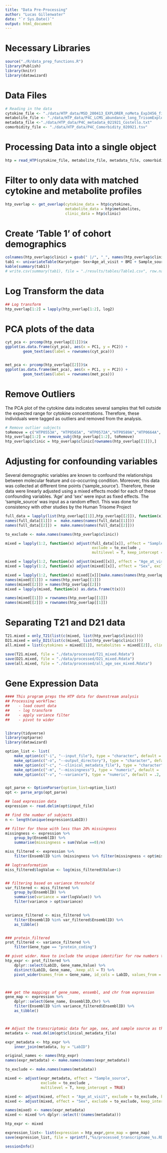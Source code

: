 ```yaml
---
title: "Data Pre-Processing"
author: "Lucas Gillenwater"
date: "`r Sys.Date()`"
output: html_document
---
```



# Necessary Libraries
```r
source("./R/data_prep_functions.R")
library(Publish)
library(knitr)
library(datawizard)
```
# Data Files

```r
# Reading in the data
cytokine_file <- "./data/HTP_data/MSD_200413_EXPLORER_noMeta_Exp3456_firstPIDsampleOnly_meansOnly_FINAL_JRS_v5.tsv"
metabolite_file <- "./data/HTP_data/P4C_LCMS_abundance_long_TrisomExplorer_08092020.tsv"
metadata_file <-"./data/HTP_data/P4C_metadata_021921_Costello.txt"
comorbidity_file <- "./data/HTP_data/P4C_Comorbidity_020921.tsv"
```

# Processing Data into a single object 

``` r
htp = read_HTP(cytokine_file, metabolite_file, metadata_file, comorbidity_file)

```

# Filter to only data with matched cytokine and metabolite profiles

``` r
htp_overlap <- get_overlap(cytokine_data = htp$cytokines,
						   metabolite_data = htp$metabolites, 
						   clinic_data = htp$clinic)
```

# Create 'Table 1' of cohort demographics
```r

colnames(htp_overlap$clinic) = gsub(" |/", "_", names(htp_overlap$clinic))
tab1 <- univariateTable(Karyotype~ Sex+Age_at_visit + BMI + Sample_source   +Anxiety+Any_autoimmune_skin_condition+Any_congenital_heart_defect+Any_hearing_loss_condition+ Any_hypothyroidism+Any_seizure_history+Any_sleep_apnea+                Asthma_reactive_airway_disease +Celiac_disease+Depression+ Frequent_Recurrent_pneumonia+Obesity+Recurrent_otitis_media  , htp_overlap$clinic)
kable(summary(tab1))
# write.csv(summary(tab1), file = "./results/tables/Table1.csv", row.names = F) ## For initial writing, but afterwards this is updated in format for the publication. No need to update again. 

```
# Log Transform the data
``` r
## Log transform
htp_overlap[1:2] = lapply(htp_overlap[1:2], log2)


```
# PCA plots of the data

``` r

cyt_pca <- prcomp(htp_overlap[[1]])$x
ggplot(as.data.frame(cyt_pca), aes(x = PC1, y = PC2)) +
        geom_text(aes(label = rownames(cyt_pca)))


met_pca <- prcomp(htp_overlap[[2]])$x
ggplot(as.data.frame(met_pca), aes(x = PC1, y = PC2)) +
        geom_text(aes(label = rownames(met_pca)))

```

# Remove Outliers
The PCA plot of the cytokine data indicates several samples that fell outside the expected range for cytokine concentrations. Therefore, these individuals were tagged as outliers and removed from the analysis. 

``` r

# Remove outlier subjects
toRemove = c("HTP0553A", "HTP0565A", "HTP0572A","HTP0589A","HTP0664A", "HTP0555B")
htp_overlap[1:2] = remove_subj(htp_overlap[1:2], toRemove)
htp_overlap$clinic = htp_overlap$clinic[rownames(htp_overlap[[1]]),]


```

# Adjusting for confounding variables
Several demographic variables are known to confound the relationships between molecular feature and co-occurring condition. Moreover, this data was collected at different time points ('sample_source'). Therefore, these data were linearly adjusted using a mixed effects model for each of these confounding variables. 'Age' and 'sex' were input as fixed effects. The 'sample_source' was input as a random effect. This was done for consistency with other studies by the Human Trisome Project

``` r
full_data = lapply(list(htp_overlap[[1]],htp_overlap[[2]]), function(x) merge(x,htp_overlap$clinic, by.x = 0, by.y = "LabID"))
names(full_data[[1]]) =  make.names(names(full_data[[1]]))
names(full_data[[2]]) =  make.names(names(full_data[[2]]))

to_exclude <- make.names(names(htp_overlap$clinic))

mixed = lapply(1:2, function(x) adjust(full_data[[x]], effect = "Sample_source",
                                       exclude = to_exclude ,
                                       multilevel = T, keep_intercept = TRUE))

mixed = lapply(1:2, function(x) adjust(mixed[[x]], effect = "Age_at_visit", exclude = to_exclude, keep_intercept = TRUE))
mixed = lapply(1:2, function(x) adjust(mixed[[x]], effect = "Sex", exclude = to_exclude, keep_intercept = TRUE))

mixed = lapply(1:2, function(x) mixed[[x]][make.names(names(htp_overlap[[x]]))])
names(mixed[[1]]) = names(htp_overlap[[1]])
names(mixed[[2]]) = names(htp_overlap[[2]])
mixed = lapply(mixed, function(x) as.data.frame(t(x)))

names(mixed[[1]]) = rownames(htp_overlap[[1]])
names(mixed[[2]]) = rownames(htp_overlap[[1]])

```
# Separating T21 and D21 data
``` r
T21.mixed = only_T21(list(c(mixed, list(htp_overlap$clinic))))
D21.mixed = only_D21(list(c(mixed, list(htp_overlap$clinic))))
all.mixed = list(cytokines = mixed[[1]], metabolites = mixed[[2]], clinic =  htp_overlap$clinic)

save(T21.mixed, file = "./data/processed/T21_mixed.Rdata")
save(D21.mixed, file = "./data/processed/D21_mixed.Rdata")
save(all.mixed, file = "./data/processed/all_age_sex_mixed.Rdata")

```


# Gene Expression Data

```r



#### This program preps the HTP data for downstream analysis
## Processing workflow:
##    - load count data
##    - log transform
##    - apply variance filter
##    - pivot to wider


library(tidyverse)
library(optparse)
library(datawizard)

option_list <- list(
    make_option(c("-i", "--input_file"), type = "character", default = NULL, help = "counts input file, long format", metavar="character"),
    make_option(c("-o", "--output_directory"), type = "character", default = NULL, help = "output file location", metavar="character"),
    make_option(c("-c", "--clinical_metadata_file"), type = "character", default = NULL, help = "clinical_metadata_file", metavar="character"),
    make_option(c("-m", "--missingness"), type = "numeric", default = .2, help = "filter genes with missingness less than defined threshold, default is .2", metavar="numeric"),
    make_option(c("-v", "--variance"), type = "numeric", default = .2, help = "filter genes with log variance less than defined threshold, default is .2", metavar="numeric"))


opt_parse <- OptionParser(option_list=option_list)
opt <- parse_args(opt_parse)

## load expression data
expression <- read.delim(opt$input_file)

## find the number of subjects
n <- length(unique(expression$LabID))

## filter for those with less than 20% missingness
missingness <- expression %>%
    group_by(EnsemblID) %>%
    summarise(missingness = sum(Value ==0)/n) 

miss_filtered <- expression %>%
    filter(EnsemblID %in% (missingness %>% filter(missingness < opt$missingness) %>% .$EnsemblID))

## logtranformation
miss_filtered$logValue <- log(miss_filtered$Value+1)


## filtering based on variance threshold
var_filtered <- miss_filtered %>%
    group_by(EnsemblID) %>%
    summarise(variance = var(logValue)) %>%
    filter(variance > opt$variance)
    

variance_filtered <- miss_filtered %>%
    filter(EnsemblID %in% var_filtered$EnsemblID) %>%
    as_tibble() 


### protein_filtered
prot_filtered <- variance_filtered %>%
    filter(Gene_type == "protein_coding")

## pivot wider. Have to include the unique identifier for row numbers to avoid any errors. 
htp_expr <- prot_filtered %>%
    dplyr::select(LabID, Gene_name,Value) %>%
    distinct(LabID, Gene_name, .keep_all = T) %>%
    pivot_wider(names_from = Gene_name, id_cols = LabID, values_from = Value)



### get the mappings of gene_name, ensembl, and chr from expression
gene_map <- expression %>%
    dplyr::select(Gene_name, EnsemblID,Chr) %>%
    filter(EnsemblID %in% variance_filtered$EnsemblID) %>%
    as_tibble()



## Adjust the transcriptomic data for age, sex, and sample source as the cytokine and metabolite data
metadata <- read.delim(opt$clinical_metadata_file)

expr_metadata <- htp_expr %>%
    inner_join(metadata, by = "LabID")

original_names <- names(htp_expr)
names(expr_metadata) <- make.names(names(expr_metadata))

to_exclude <- make.names(names(metadata))

mixed <- adjust(expr_metadata, effect = "Sample_source",
                exclude = to_exclude ,
                multilevel = T, keep_intercept = TRUE)

mixed <- adjust(mixed, effect = "Age_at_visit", exclude = to_exclude, keep_intercept = TRUE)
mixed <- adjust(mixed, effect = "Sex", exclude = to_exclude, keep_intercept = TRUE)

names(mixed) <- names(expr_metadata)
mixed <- mixed %>% dplyr::select(!(names(metadata)))

htp_expr <- mixed

expression_list<- list(expression = htp_expr,gene_map = gene_map)
save(expression_list, file = sprintf(,"%s/processed_transcriptome_%s.RData", opt$output_directory, Sys.Date() ))

```




```r
sessionInfo()
```


